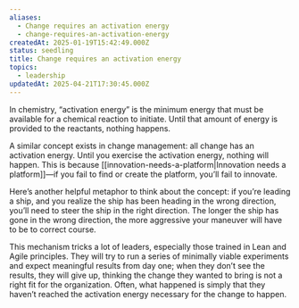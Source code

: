 ```yaml
---
aliases:
  - Change requires an activation energy
  - change-requires-an-activation-energy
createdAt: 2025-01-19T15:42:49.000Z
status: seedling
title: Change requires an activation energy
topics:
  - leadership
updatedAt: 2025-04-21T17:30:45.000Z
---
```

In chemistry, “activation energy” is the minimum energy that must be available for a chemical reaction to initiate. Until that amount of energy is provided to the reactants, nothing happens.

A similar concept exists in change management: all change has an activation energy. Until you exercise the activation energy, nothing will happen. This is because [[innovation-needs-a-platform|Innovation needs a platform]]—if you fail to find or create the platform, you’ll fail to innovate.

Here’s another helpful metaphor to think about the concept: if you’re leading a ship, and you realize the ship has been heading in the wrong direction, you’ll need to steer the ship in the right direction. The longer the ship has gone in the wrong direction, the more aggressive your maneuver will have to be to correct course.

This mechanism tricks a lot of leaders, especially those trained in Lean and Agile principles. They will try to run a series of minimally viable experiments and expect meaningful results from day one; when they don’t see the results, they will give up, thinking the change they wanted to bring is not a right fit for the organization. Often, what happened is simply that they haven’t reached the activation energy necessary for the change to happen.
